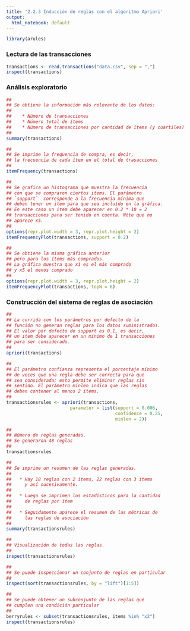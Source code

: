 ---
title: '2.2.3 Inducción de reglas con el algoritmo Apriori'
output:
  html_notebook: default
---

```{r}
library(arules)
```

### Lectura de las transacciones

```{r}
transactions <- read.transactions("data.csv", sep = ",")
inspect(transactions)
```

### Análisis exploratorio

```{r}
##
## Se obtiene la información más relevante de los datos:
##
##    * Número de transacciones
##    * Número total de ítems
##    * Número de transacciones por cantidad de ítems (y cuartiles)
##
summary(transactions)
```

```{r}
##
## Se imprime la frequencia de compra, es decir,
## la frecuencia de cada ítem en el total de trasacciones
##
itemFrequency(transactions)
```

```{r}
##
## Se grafica un histograma que muestra la frecuencia
## con que se compraron ciertos items. El parámetro
## `support`  corresponde a la frecuencia mínima que
## deben tener un item para que sea incluído en la gráfica.
## En este caso un item debe aparecer en 0.2 * 10 = 2
## transacciones para ser tenido en cuenta. Nóte que no
## aparece x5.
##
options(repr.plot.width = 3, repr.plot.height = 2)
itemFrequencyPlot(transactions, support = 0.2)
```

```{r}
##
## Se obtiene la misma gráfica anterior
## pero para los ítems más comprados.
## La gráfica muestra que x1 es el más comprado
## y x5 el menos comprado
##
options(repr.plot.width = 3, repr.plot.height = 2)
itemFrequencyPlot(transactions, topN = 6)
```
### Construcción del sistema de reglas de asociación

```{r}
##
## La corrida con los parámetros por defecto de la
## función no generan reglas para los datos suministrados.
## El valor por defecto de support es 0.1, es decir,
## un item debe aparecer en un mínimo de 1 transacciones
## para ser considerado.
##
apriori(transactions)
```

```{r}
##
## El parámetro confianza representa el porcentaje mínimo
## de veces que una regla debe ser correcta para que
## sea considerada; esto permite eliminar reglas sin
## sentido. El parámetro minlen indica que las reglas
## deben contener al menos 2 items.
##
transactionsrules <- apriori(transactions,
                        parameter = list(support = 0.006,
                                         confidence = 0.25,
                                         minlen = 2))
```

```{r}
##
## Número de reglas generadas.
## Se generaron 48 reglas
##
transactionsrules
```

```{r}
##
## Se imprime un resumen de las reglas generadas.
##
##   * Hay 18 reglas con 2 ítems, 22 reglas con 3 ítems
##     y así sucesivamente.
##
##   * Luego se imprimen los estadísticos para la cantidad
##     de reglas por ítem
##
##   * Seguidamente aparece el resumen de las métricas de
##     las reglas de asociación
##
summary(transactionsrules)
```

```{r}
##
## Visualización de todas las reglas.
##
inspect(transactionsrules)
```
```{r}
##
## Se puede inspeccionar un conjunto de reglas en particular
##
inspect(sort(transactionsrules, by = "lift")[1:5])
```
```{r}
##
## Se puede obtener un subconjunto de las reglas que
## cumplen una condición particular
##
berryrules <- subset(transactionsrules, items %in% "x2")
inspect(transactionsrules)
```
